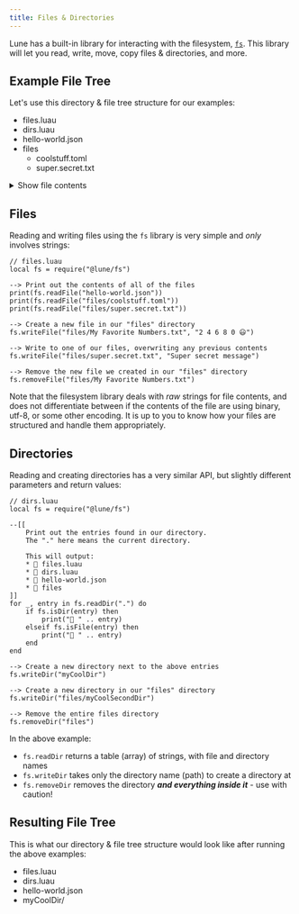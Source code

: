```yaml
---
title: Files & Directories
---
```



Lune has a built-in library for interacting with the filesystem, [`fs`](../../api-reference/fs.md).
This library will let you read, write, move, copy files & directories, and more.

## Example File Tree

Let's use this directory & file tree structure for our examples:

<FileTree>

- files.luau
- dirs.luau
- hello-world.json
- files
  - coolstuff.toml
  - super.secret.txt

</FileTree>

<details>
<summary>Show file contents</summary>

<Tabs>
	<TabItem label="hello-world.json">
	```json title="JSON"
	{
		"Hello": "World"
	}
    ```
    </TabItem>
    <TabItem label="coolstuff.toml">
	```toml title="TOML"
	[you]
	cool = true
	awesome = "yep"
    ```
    </TabItem>
    <TabItem label="files/super.secret.txt">
	```txt title="TXT"
	Hey you're not supposed to be in here!
    ```
    </TabItem>
</Tabs>

</details>

## Files

Reading and writing files using the `fs` library is very simple and _only_ involves strings:

```luau
// files.luau
local fs = require("@lune/fs")

--> Print out the contents of all of the files
print(fs.readFile("hello-world.json"))
print(fs.readFile("files/coolstuff.toml"))
print(fs.readFile("files/super.secret.txt"))

--> Create a new file in our "files" directory
fs.writeFile("files/My Favorite Numbers.txt", "2 4 6 8 0 😃")

--> Write to one of our files, overwriting any previous contents
fs.writeFile("files/super.secret.txt", "Super secret message")

--> Remove the new file we created in our "files" directory
fs.removeFile("files/My Favorite Numbers.txt")
```

Note that the filesystem library deals with _raw_ strings for file contents, and does not
differentiate between if the contents of the file are using binary, utf-8, or some other encoding.
It is up to you to know how your files are structured and handle them appropriately.

## Directories

Reading and creating directories has a very similar API, but slightly different parameters and return values:

```luau
// dirs.luau
local fs = require("@lune/fs")

--[[
	Print out the entries found in our directory.
	The "." here means the current directory.

	This will output:
	* 📄 files.luau
	* 📄 dirs.luau
	* 📄 hello-world.json
	* 📁 files
]]
for _, entry in fs.readDir(".") do
	if fs.isDir(entry) then
		print("📁 " .. entry)
	elseif fs.isFile(entry) then
		print("📄 " .. entry)
	end
end

--> Create a new directory next to the above entries
fs.writeDir("myCoolDir")

--> Create a new directory in our "files" directory
fs.writeDir("files/myCoolSecondDir")

--> Remove the entire files directory
fs.removeDir("files")
```

In the above example:

- `fs.readDir` returns a table (array) of strings, with file and directory names
- `fs.writeDir` takes only the directory name (path) to create a directory at
- `fs.removeDir` removes the directory **_and everything inside it_** - use with caution!

## Resulting File Tree

This is what our directory & file tree structure would look like after running the above examples:

<FileTree>

- files.luau
- dirs.luau
- hello-world.json
- myCoolDir/

</FileTree>
